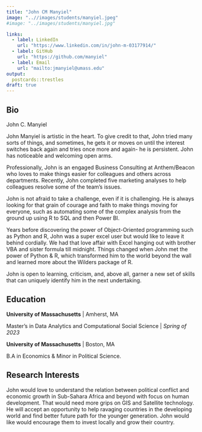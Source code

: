 ```yaml
---
title: "John CM Manyiel"
image: "..//images/students/manyiel.jpeg"
#image: "../images/students/manyiel.jpg"

links:
  - label: LinkedIn
    url: "https://www.linkedin.com/in/john-m-03177914/"
  - label: GitHub
    url: "https://github.com/manyiel"
  - label: Email
    url: "mailto:jmanyiel@umass.edu"
output:
  postcards::trestles
draft: true
---
```


## Bio 
John C. Manyiel

John Manyiel is artistic in the heart. To give credit to that, John tried many sorts of things, and sometimes, he gets it or moves on until the interest switches back again and tries once more and again- he is persistent.
John has noticeable and welcoming open arms.

Professionally, John is an engaged Business Consulting at Anthem/Beacon who loves to make things easier for colleagues and others across departments. Recently, John completed five marketing analyses to help colleagues resolve some of the team's issues.

John is not afraid to take a challenge, even if it is challenging. He is always looking for that grain of courage and faith to make things moving for everyone, such as automating some of the complex analysis from the ground up using R to SQL and then Power BI.  

Years before discovering the power of Object-Oriented programming such as Python and R, John was a super excel user but would like to leave it behind cordially.
We had that love affair with Excel hanging out with brother VBA  and sister formula till midnight. Things changed when John met the power of Python & R, which transformed him to the world beyond the wall and learned more about the Wilders package of R. 

John is open to learning, criticism, and, above all, garner a new set of skills that can uniquely identify him in the next undertaking.

## Education

**University of Massachusetts**  |  Amherst, MA

Master's in Data Analytics and Computational Social Science  |  *Spring of 2023*

**University of Massachusetts**  |  Boston, MA

B.A in Economics & Minor in Political Science.

## Research Interests
John would love to understand the relation between political conflict and economic growth in Sub-Sahara Africa and beyond with focus on human development. That would need more grips on GIS and Satellite technology. He will accept an opportunity to help ravaging countries in the developing world and find better future path for the younger generation. John would like would encourage them to invest locally and grow their country. 
